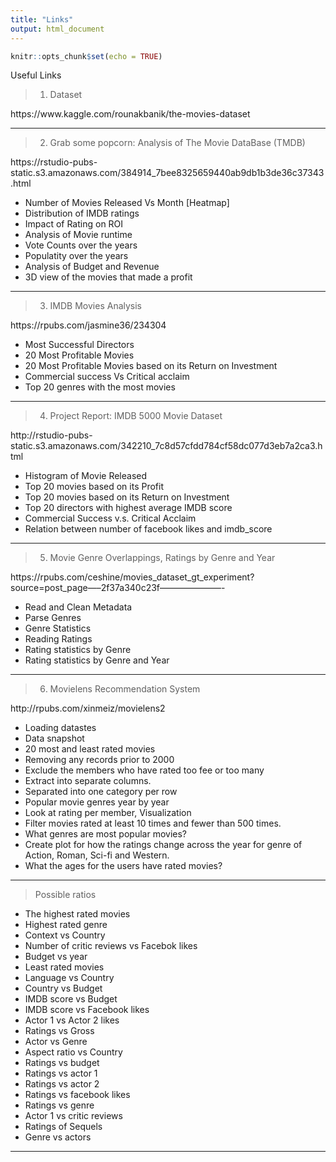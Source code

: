 ```yaml
---
title: "Links"
output: html_document
---
```


```r
knitr::opts_chunk$set(echo = TRUE)
```

Useful Links

> 1. Dataset

https://www.kaggle.com/rounakbanik/the-movies-dataset

-----

> 2. Grab some popcorn: Analysis of The Movie DataBase (TMDB)

https://rstudio-pubs-static.s3.amazonaws.com/384914_7bee8325659440ab9db1b3de36c37343.html

* Number of Movies Released Vs Month [Heatmap]
* Distribution of IMDB ratings
* Impact of Rating on ROI
* Analysis of Movie runtime
* Vote Counts over the years
* Populatity over the years
* Analysis of Budget and Revenue
* 3D view of the movies that made a profit

-----

> 3. IMDB Movies Analysis

https://rpubs.com/jasmine36/234304

* Most Successful Directors
* 20 Most Profitable Movies
* 20 Most Profitable Movies based on its Return on Investment
* Commercial success Vs Critical acclaim
* Top 20 genres with the most movies

-----

> 4. Project Report: IMDB 5000 Movie Dataset

http://rstudio-pubs-static.s3.amazonaws.com/342210_7c8d57cfdd784cf58dc077d3eb7a2ca3.html

* Histogram of Movie Released
* Top 20 movies based on its Profit
* Top 20 movies based on its Return on Investment
* Top 20 directors with highest average IMDB score
* Commercial Success v.s. Critical Acclaim
* Relation between number of facebook likes and imdb_score

-----

> 5. Movie Genre Overlappings, Ratings by Genre and Year

https://rpubs.com/ceshine/movies_dataset_gt_experiment?source=post_page-----2f37a340c23f----------------------

* Read and Clean Metadata
* Parse Genres
* Genre Statistics
* Reading Ratings
* Rating statistics by Genre
* Rating statistics by Genre and Year

-----

> 6. Movielens Recommendation System

http://rpubs.com/xinmeiz/movielens2

 * Loading datastes
 * Data snapshot
 * 20 most and least rated movies
 * Removing any records prior to 2000
 * Exclude the members who have rated too fee or too many
 * Extract into separate columns.
 * Separated into one category per row
 * Popular movie genres year by year
 * Look at rating per member, Visualization
 * Filter movies rated at least 10 times and fewer than 500 times.
 * What genres are most popular movies?
 * Create plot for how the ratings change across the year for genre of Action, Roman, Sci-fi and Western.
 * What the ages for the users have rated movies?

-----

> Possible ratios

 * The highest rated movies
 * Highest rated genre
 * Context vs Country 
 * Number of critic reviews vs Facebok likes
 * Budget vs year
 * Least rated movies
 * Language vs Country
 * Country vs Budget
 * IMDB score vs Budget
 * IMDB score vs Facebook likes 
 * Actor 1 vs Actor 2 likes
 * Ratings vs Gross
 * Actor vs Genre
 * Aspect ratio vs Country
 * Ratings vs budget
 * Ratings vs actor 1
 * Ratings vs actor 2
 * Ratings vs facebook likes 
 * Ratings vs genre 
 * Actor 1 vs critic reviews
 * Ratings of Sequels
 * Genre vs actors
 
-----